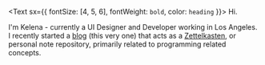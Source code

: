 <Text sx={{ fontSize: [4, 5, 6], fontWeight: `bold`, color: `heading` }}>
  Hi.
</Text>

I'm Kelena - currently a UI Designer and Developer working in Los Angeles. I recently started a [blog](/) (this very one) that acts as a [Zettelkasten](https://writingcooperative.com/zettelkasten-how-one-german-scholar-was-so-freakishly-productive-997e4e0ca125), or personal note repository, primarily related to programming related concepts. 
